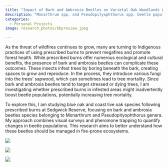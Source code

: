 ```yaml
---
title: "Impact of Bark and Ambrosia Beetles on Varietal Oak Woodlands After Fire Events"
description: "Monarthrum spp. and Pseudopityophthorus spp. beetle populations significantly influence forest health, and a deeper understanding of their relationship with fire is essential for developing safe and effective forest management techniques."
categories: 
  - Personal Projects
image: research_photos/bbpreview.jpeg

---
```


As the threat of wildfires continues to grow, many are turning to Indigenous practices of using prescribed burns to prevent megafires and promote forest health. While prescribed burns offer numerous ecological and cultural benefits, the presence of bark and ambrosia beetles can complicate these outcomes. These insects infest trees by boring beneath the bark, creating spaces to grow and reproduce. In the process, they introduce various fungi into the trees' sapwood, which can sometimes lead to tree mortality. Since bark and ambrosia beetles tend to target stressed or dying trees, I am investigating whether prescribed burns in infested areas might inadvertently boost beetle populations, potentially increasing tree mortality.

To explore this, I am studying blue oak and coast live oak species following prescribed burns at Sedgwick Reserve, focusing on bark and ambrosia beetles species belonging to  Monarthrum and Pseudopityophthorus genera. My approach combines visual surveys and pheromone trapping to quantify changes in beetle populations. This research aims to better understand how these beetles should be managed in fire-prone ecosystems.  

::: {layout="[[1, 1], [1]]"}

![](research_photos/bbpreview.jpeg){.lightbox group="first"
description="Bark Beetle entry holes, galleries, and fungus in a blue oak. Sedgwick Reserve, Dec 2024."}

![](research_photos/coaststain.jpeg){.lightbox group="first"
description="Bark beetle entry holes + fungal staining on a coast live oak. Sedgwick Reserve, Dec 2024."}

![](research_photos/urca_poster.jpg){.lightbox group="first"
description="UCSB Undergraduate Research Colloquium, May 2025
“Impact of Monarthrum and Pseudopityophthorus Bark Beetles on Varietal Oak Woodlands After Fire Events”
B Ryan"}

:::